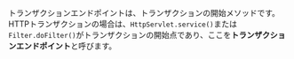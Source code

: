 トランザクションエンドポイントは、トランザクションの開始メソッドです。HTTPトランザクションの場合は、`HttpServlet.service()`または`Filter.doFilter()`がトランザクションの開始点であり、ここを**トランザクションエンドポイント**と呼びます。
